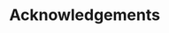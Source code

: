 # Acknowledgements {-}

<!-- Franziska Deutsch, who has brought me and Bogaards together, and reminded me why tax and democracy is so important (it affects everyone, but no one understands it).

Olaf who's always shepharded this project

Mauricio Reichenbachs, Karin Gottschall for feedback in May 2012 (Doctoral colloquium) for chapter \ref{sec:mixed_economy}
This chapter benefited greatly from extensive feedback from the field 3 doctoral colloquium at the Bremen International Graduate School of Social Sciences.
Special thanks to my commenters Karin Gottschall and Mauricio Reichenbachs for their thoughtful feedback in the fall of 2012.

also to Christoph Ossege and Alexander Deutsch for CHapter \ref{sec:mixed_economy}

to Claus Offe for reminding me that I need a second-order theory.

* Franziska Deutsch for getting me in touch with Matthijs Bogaards, and for providing the ultimate rationale why tax and deliberation "everyone's affected, but no one understands it
  * Libraries.
	* My friends and colleagues who accepted all the whining.
	* Dr.~Stephens
	* Dr.~Genschel
	* Colloqium people
	* Dr.~Scharpf
	* Dr.~Ganghof
	* Dr.~Werner
	* Karlhans-Sauernheimer, who gave me thoughtful comments on the MPP piece, and for getting me interested in economics in the first place. -->
